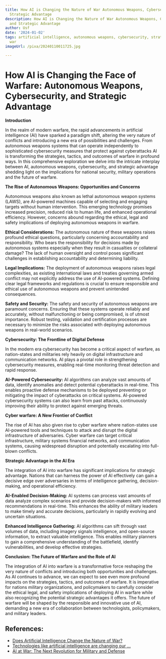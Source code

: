```yaml
---
title: How AI is Changing the Nature of War Autonomous Weapons, Cybersecurity, and
  Strategic Advantage
description: How AI is Changing the Nature of War Autonomous Weapons, Cybersecurity,
  and Strategic Advantage
author: Usf
date: '2024-01-02'
tags: artificial intelligence, autonomous weapons, cybersecurity, strategic advantage,
  war
imageUrl: /pixa/20240110011725.jpg

---
```

# How AI is Changing the Face of Warfare: Autonomous Weapons, Cybersecurity, and Strategic Advantage

**Introduction**

In the realm of modern  warfare, the rapid advancements in  artificial intelligence  (AI) have sparked a paradigm shift, altering the  very nature of conflicts and introducing a  new era of possibilities and challenges. From autonomous weapons systems that can operate independently to sophisticated cybersecurity measures that protect  against cyberattacks AI is transforming the strategies, tactics, and outcomes of warfare in profound ways. In this  comprehensive exploration we delve into  the intricate interplay between AI, autonomous weapons, cybersecurity, and strategic advantage shedding light on  the implications for national security, military operations and the future of warfare.

**The Rise  of Autonomous Weapons: Opportunities  and Concerns**

Autonomous weapons also known as lethal autonomous weapon systems (LAWS), are AI-powered  machines capable of selecting and engaging targets without human intervention. This emerging  technology promises increased  precision, reduced risk to human life,  and enhanced operational efficiency. However, concerns abound regarding the ethical, legal and safety implications of deploying  autonomous weapons in warfare.

**Ethical Considerations:** The autonomous  nature  of these weapons  raises profound ethical questions, particularly concerning accountability  and responsibility.  Who bears the responsibility for decisions made by autonomous systems especially when they result in casualties or collateral damage? The lack of human oversight and control poses significant challenges in establishing accountability and  determining liability.

**Legal Implications:** The deployment of autonomous weapons raises  legal complexities,  as existing international laws  and treaties governing  armed conflict may  not explicitly  address the use  of AI-powered systems. Defining clear legal frameworks and regulations is crucial to ensure responsible and ethical use of autonomous weapons and prevent unintended consequences.

**Safety and Security:** The  safety and security of autonomous weapons are paramount concerns. Ensuring  that these  systems operate reliably and  accurately, without malfunctioning or being compromised, is of utmost  importance. Robust testing, validation and certification processes are necessary to minimize the risks  associated with deploying autonomous weapons in  real-world  scenarios.

**Cybersecurity: The  Frontline of Digital Defense**

In the modern era cybersecurity has become a critical aspect of warfare, as nation-states and militaries rely heavily on digital infrastructure and communication networks. AI plays a pivotal role in strengthening cybersecurity measures, enabling real-time monitoring threat detection and rapid response.

**AI-Powered Cybersecurity:**  AI algorithms can analyze vast amounts of data, identify anomalies and  detect potential cyberattacks in real-time. This enables proactive defense mechanisms to be deployed preventing or mitigating the impact of cyberattacks on critical systems. AI-powered cybersecurity systems can also learn  from past attacks, continuously  improving their ability to protect against emerging threats.

**Cyber  warfare: A New Frontier of Conflict**

The rise  of AI has also given rise to cyber warfare  where nation-states use AI-powered tools and techniques  to  attack and  disrupt the digital infrastructure of adversaries. Cyber warfare can target critical infrastructure, military systems financial networks, and communication systems, causing widespread disruption and potentially escalating into full-blown conflicts.

**Strategic Advantage in the  AI Era**

The integration  of AI into warfare has significant implications for strategic advantage. Nations that can harness the power of AI effectively  can gain a decisive edge over adversaries in terms of  intelligence gathering, decision-making,  and operational efficiency.

**AI-Enabled Decision-Making:** AI systems can process vast amounts  of data analyze complex scenarios and provide decision-makers  with informed recommendations  in real-time. This enhances the ability of military leaders  to make timely and accurate decisions, particularly in rapidly evolving and uncertain situations.

**Enhanced Intelligence Gathering:** AI algorithms can sift through vast volumes of data, including imagery signals intelligence, and open-source information, to extract valuable intelligence. This enables military planners to gain a comprehensive  understanding of the  battlefield, identify  vulnerabilities, and develop  effective strategies.

**Conclusion: The Future of Warfare and the Role of AI**

The integration of AI into warfare is a transformative  force reshaping the very nature of conflicts and introducing both opportunities and challenges. As AI  continues to advance, we can expect to see even more profound impacts  on the strategies, tactics, and  outcomes  of warfare. It is imperative for nations  military organizations, and policymakers to carefully consider the ethical legal, and safety implications of deploying AI in warfare while also  recognizing the potential strategic advantages it offers. The future of warfare will be shaped by the responsible and  innovative use of AI, demanding a new era of collaboration between technologists, policymakers, and military leaders.

## References:
- [Does Artificial Intelligence Change the Nature of War?](https://www.militarystrategymagazine.com/article/does-artificial-intelligence-change-the-nature-of-war/)
- [Technologies like artificial intelligence are changing our ...](https://theconversation.com/technologies-like-artificial-intelligence-are-changing-our-understanding-of-war-217342)
- [AI at War: The Next Revolution for Military and Defense](https://www.captechu.edu/blog/ai-war-next-revolution-military-and-defense)
